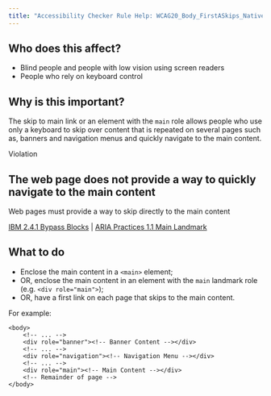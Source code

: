 ```yaml
---
title: "Accessibility Checker Rule Help: WCAG20_Body_FirstASkips_Native_Host_Sematics"
---
```


<div className="toolHelp">
<Row>
<Column colLg={5} colMd={3} colSm={4} className="toolLeft">

## Who does this affect?

* Blind people and people with low vision using screen readers
* People who rely on keyboard control

## Why is this important?

The skip to main link or an element with the `main` role allows people who use only a keyboard to skip over content that is repeated on several pages such as, banners and navigation menus and quickly navigate to the main content.

</Column>
<Column colLg={11} colMd={5} colSm={4} className="toolMain">

<div className="level-violation">
Violation
</div>

## The web page does not provide a way to quickly navigate to the main content
Web pages must provide a way to skip directly to the main content

[IBM 2.4.1 Bypass Blocks](http://www.ibm.com/able/guidelines/ci162/bypass_blocks.html) | [ARIA Practices 1.1 Main Landmark ](https://www.w3.org/TR/wai-aria-practices/examples/landmarks/main.html)

<div id="elementLocation">
</div>

## What to do

 * Enclose the main content in a `<main>` element;
 * OR, enclose the main content in an element with the `main` landmark role (e.g. `<div role="main">`);
 * OR, have a first link on each page that skips to the main content.

For example:
```
<body>
	<!-- ... -->
	<div role="banner"><!-- Banner Content --></div>
	<!-- ... -->
	<div role="navigation"><!-- Navigation Menu --></div>
	<!-- ... -->
	<div role="main"><!-- Main Content --></div>
	<!-- Remainder of page -->
</body>
```


</Column>
</Row>
</div>
